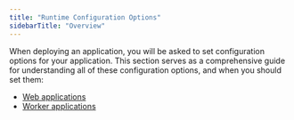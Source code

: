 ```yaml
---
title: "Runtime Configuration Options"
sidebarTitle: "Overview"
---
```


When deploying an application, you will be asked to set configuration options for your application. This section serves as a comprehensive guide for understanding all of these configuration options, and when you should set them:

* [Web applications](/enterprise/deploying-applications/runtime-configuration-options/web-applications)
* [Worker applications](/enterprise/deploying-applications/runtime-configuration-options/web-applications)